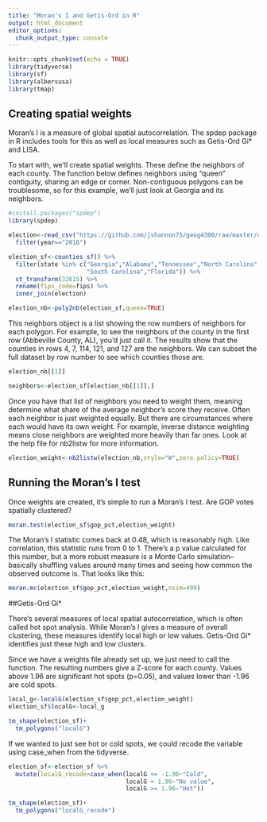 ```yaml
---
title: "Moran's I and Getis-Ord in R"
output: html_document
editor_options: 
  chunk_output_type: console
---
```


```r
knitr::opts_chunk$set(echo = TRUE)
library(tidyverse)
library(sf)
library(albersusa)
library(tmap)
```

## Creating spatial weights

Moran's I is a measure of global spatial autocorrelation. The spdep package in R includes tools for this as well as local measures such as Getis-Ord Gi* and LISA. 

To start with, we'll create spatial weights. These define the neighbors of each county. The function below defines neighbors using "queen" contiguity, sharing an edge or corner. Non-contiguous polygons can be troublesome, so for this example, we'll just look at Georgia and its neighbors.

```r
#install.packages("spdep")
library(spdep)

election<-read_csv("https://github.com/jshannon75/geog4300/raw/master/data/elections0816_demog_pct.csv") %>%
  filter(year=="2016")

election_sf<-counties_sf() %>%
  filter(state %in% c("Georgia","Alabama","Tennessee","North Carolina",
                      "South Carolina","Florida")) %>%
  st_transform(32615) %>%
  rename(fips_code=fips) %>%
  inner_join(election)

election_nb<-poly2nb(election_sf,queen=TRUE)
```

This neighbors object is a list showing the row numbers of neighbors for each polygon. For example, to see the neighbors of the county in the first row (Abbeville County, AL), you'd just call it. The results show that the counties in rows 4, 7, 114, 121, and 127 are the neighbors. We can subset the full dataset by row number to see which counties those are.

```r
election_nb[[1]]

neighbors<-election_sf[election_nb[[1]],]
```

Once you have that list of neighbors you need to weight them, meaning determine what share of the average neighbor's score they receive. Often each neighbor is just weighted equally. But there are circumstances where each would have its own weight. For example, inverse distance weighting means close neighbors are weighted more heavily than far ones. Look at the help file for nb2listw for more information.

```r
election_weight<-nb2listw(election_nb,style="W",zero.policy=TRUE)
```

## Running the Moran's I test

Once weights are created, it's simple to run a Moran's I test. Are GOP votes spatially clustered?

```r
moran.test(election_sf$gop_pct,election_weight)
```

The Moran's I statistic comes back at 0.48, which is reasonably high. Like correlation, this statistic runs from 0 to 1. There's a p value calculated for this number, but a more robust measure is a Monte Carlo simulation--basically shuffling values around many times and seeing how common the observed outcome is. That looks like this:

```r
moran.mc(election_sf$gop_pct,election_weight,nsim=499)
```

##Getis-Ord Gi*

There's several measures of local spatial autocorrelation, which is often called hot spot analysis. While Moran's I gives a measure of overall clustering, these measures identify local high or low values. Getis-Ord Gi* identifies just these high and low clusters. 

Since we have a weights file already set up, we just need to call the function. The resulting numbers give a Z-score for each county. Values above 1.96 are significant hot spots (p=0.05), and values lower than -1.96 are cold spots.
 
```r
local_g<-localG(election_sf$gop_pct,election_weight)
election_sf$localG<-local_g

tm_shape(election_sf)+
  tm_polygons("localG")
```

If we wanted to just see hot or cold spots, we could recode the variable using case_when from the tidyverse.

```r
election_sf<-election_sf %>%
  mutate(localG_recode=case_when(localG <= -1.96~"Cold",
                                 localG < 1.96~"No value",
                                 localG >= 1.96~"Hot"))

tm_shape(election_sf)+
  tm_polygons("localG_recode")
```

